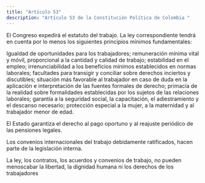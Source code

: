 ```yaml
---
title: "Artículo 53"
description: "Artículo 53 de la Constitución Política de Colombia "
---
```

El Congreso expedirá el estatuto
del trabajo. La ley correspondiente tendrá en cuenta por lo menos los siguientes principios mínimos
fundamentales:

Igualdad de oportunidades para los trabajadores; remuneración mínima vital y móvil, proporcional a la cantidad y calidad de trabajo; estabilidad en
el empleo; irrenunciabilidad a los beneficios mínimos establecidos en normas laborales; facultades
para transigir y conciliar sobre derechos inciertos
y discutibles; situación más favorable al trabajador
en caso de duda en la aplicación e interpretación
de las fuentes formales de derecho; primacía de la
realidad sobre formalidades establecidas por los
sujetos de las relaciones laborales; garantía a la seguridad social, la capacitación, el adiestramiento y
el descanso necesario; protección especial a la mujer, a la maternidad y al trabajador menor de edad.

El Estado garantiza el derecho al pago oportuno
y al reajuste periódico de las pensiones legales.

Los convenios internacionales del trabajo debidamente ratificados, hacen parte de la legislación
interna.

La ley, los contratos, los acuerdos y convenios
de trabajo, no pueden menoscabar la libertad, la
dignidad humana ni los derechos de los trabajadores